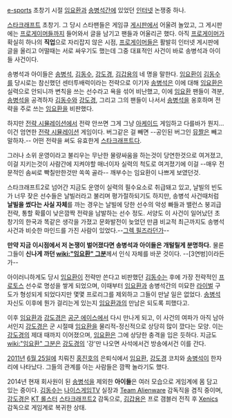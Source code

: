 [[e-sports]] 초창기 시절 [[임요환]]과 [[송병석]]간에 있었던 [[인터넷]] 논쟁중 하나.

[[스타크래프트]] 초창기. 그 당시 스타팬들은 게임큐 [[게시판]]에서 어울려 놀았고, 그 게시판에는 [[프로게이머]]들까지 들어와서 글을 남기고 팬들과 어울리곤 했다. 아직 [[프로게이머]]가 확실히 하나의 '''직업'''으로 자리잡지 않은 시점, [[프로게이머]]들은 활발히 인터넷 게시판에 글을 올리고 어떨때는 서로 싸우기도 했는데 그중 대표적인 사건이 바로 송병석과 아이들 사건이다.

송병석과 아이들은 [[송병석]], [[김동수]], [[강도경]], [[김갑용]]의 네 명을 말한다. [[임요환]]이 [[김동수]]를 당시로는 참신했던 센터투배럭이라는 전략으로 이기자 [[송병석]]은 이에 대해 [[임요환]]은 실력으로 안되니까 변칙을 쓰는 선수라고 욕을 섞어 비난했고, 이에 [[임요환]] 팬들이 격분, [[송병석]]을 공격하자 [[김동수]]와 [[강도경]], 그리고 그의 팬들이 나서서 [[송병석]]을 옹호하며 전략을 주로 쓰는 [[임요환]]을 비판했다.

하지만 [[전략 시뮬레이션]]에서 전략 안쓰면 그게 그냥 [[아케이드]] 게임하고 다를바가 뭔지... 이건 엄연한 [[전략 시뮬레이션]] 게임이다. 버그같은 걸 빼면 --공인된 버그인 [[뮤짤]]은 빼고 말하자.-- 어떤 전략을 써도 유효한게 [[스타크래프트]]다.

그러나 소위 운영이라고 불리우는 무난한 물량싸움을 하는것이 당연한것으로 여겨졌고, 이걸 지키는것이 사람간에 지켜야할 매너이자 실력의 척도로 여겨졌기에 이걸 --매우 전문적인 솜씨로 빡칠만한것만 쏙쏙 골라-- 깨부수는 임요환이 나쁘게 보였던것.

스타크래프트2로 넘어간 지금도 운영이 실력의 필수요소로 취급돼고 있고, 날빌의 빈도가 너무 잦은 선수들은 날빌러라고 불리며 평가절하되기도 하지만, 송병석 사건때처럼 '''날빌을 썼다는 사실 자체'''를 까는 경우는 날빌에 당한 선수의 악성 빠들과 밸런스 붕괴급 전략, 통할 확률이 낮은깜짝 전략을 남발하는 선수 정도. 서양도 이 사건이 일어났던 초창기의 한국과 똑같은 생각을 가졌고 문화발전이 늦었던 만큼 비교적 최근까지도 송병석 사건과 비슷한 마인드를 가진 사람이 있었다.--[[그렉 필즈]]라던가--

'''만약 지금 이시점에서 저 논쟁이 벌어졌다면 송병석과 아이들은 개털릴게 분명하다.''' 물론 그들이 '''신나게 까던 [[wiki:"임요환" 그분]]'''께서 인식 자체를 바꾼 것이다. --[3연벙]이라든가--

아이러니하게도 당시 [[임요환]]이 전략만 쓴다고 비판했던 [[김동수]]는 후에 가장 전략적인 [[프로토스]] 선수로 명성을 쌓게 되었으며, 이때부터 [[임요환]]과 송병석간의 미묘한 [[라이벌]] 구도가 형성되게 되었다지만 몇몇 프로리그를 제외하고 그들이 만날 일은 없었다. [[송병석]] 자신도 이후에 뭔가 걸리는게 있는지 [[임요환]]과의 만남은 되도록 피했다고.

이후 [[임요환]]과 [[강도경]]은 [[공군 에이스]]에서 다시 만나게 되고, 이 사건의 여파가 아직 남아서인지 [[강도경]]은 군 시절때 [[임요환]]을 물리적-정신적으로 상당히 많이 깠다는 모양. 이는 [[강도경]]의 제대 때까지 이어졌으며, [[임요환]]은 그에 상당한 충격을 입은 듯하다. 지금도 [[wiki:"임요환" 그분]]은 [[강도경]]의 '강'만 나오면 사석에서건 방송에서건 이를 간다.

[[2011년]] [[6월 25일]]에 치뤄진 [[홍진호]]의 은퇴식에서 [[임요환]], [[강도경]] 코치와 [[송병석]]이 한자리에 나타났다. 그들의 관계를 아는 사람들은 깜짝 놀라기도 했다.

2014년 현재 회사원이 된 [[송병석]]을 제외한 '''아이들'''은 여러 모습으로 게임계에 몸 담고 있는 중이다. [[김동수]]는 [[나이스게임TV]] 실장과 [[Team Alienware]] 감독직을 겸직 중이며, [[강도경]]은 [[KT 롤스터]] [[스타크래프트2]] 감독으로, [[김갑용]]은 프로 갬블러 전직 후 [[Xenics]] 감독으로 게임계로 복귀한 상태. 
